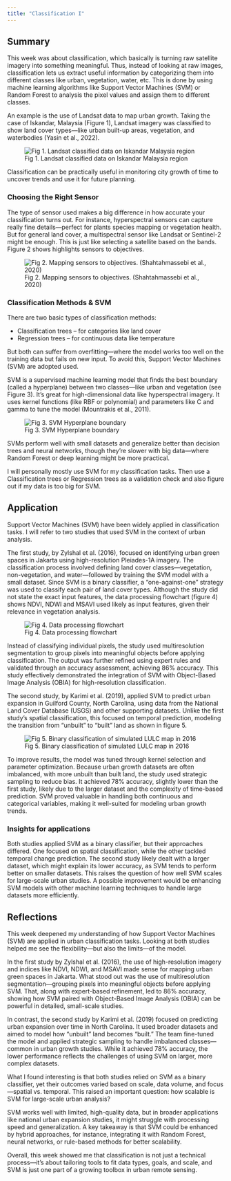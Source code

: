 ```yaml
---
title: "Classification I"
---
```


## Summary

This week was about classification, which basically is turning raw satellite imagery into something meaningful. Thus, instead of looking at raw images, classification lets us extract useful information by categorizing them into different classes like urban, vegetation, water, etc. This is done by using machine learning algorithms like Support Vector Machines (SVM) or Random Forest to analysis the pixel values and assign them to different classes.

An example is the use of Landsat data to map urban growth. Taking the case of Iskandar, Malaysia (Figure 1), Landsat imagery was classified to show land cover types—like urban built-up areas, vegetation, and waterbodies (Yasin et al., 2022).

![Fig 1. Landsat classified data on Iskandar Malaysia region](week_7/Iskandar_Malaysia_region.png)

Classification can be practically useful in monitoring city growth of time to uncover trends and use it for future planning.

### Choosing the Right Sensor

The type of sensor used makes a big difference in how accurate your classification turns out. For instance, hyperspectral sensors can capture really fine details—perfect for plants species mapping or vegetation health. But for general land cover, a multispectral sensor like Landsat or Sentinel-2 might be enough. This is just like selecting a satellite based on the bands. Figure 2 shows highlights sensors to objectives.

![Fig 2. Mapping sensors to objectives. (Shahtahmassebi et al., 2020)](week_7/Mapping_sensors_to_objectives.png)

### Classification Methods & SVM

There are two basic types of classification methods:

-   Classification trees – for categories like land cover
-   Regression trees – for continuous data like temperature

But both can suffer from overfitting—where the model works too well on the training data but fails on new input. To avoid this, Support Vector Machines (SVM) are adopted used.

SVM is a supervised machine learning model that finds the best boundary (called a hyperplane) between two classes—like urban and vegetation (see Figure 3). It’s great for high-dimensional data like hyperspectral imagery. It uses kernel functions (like RBF or polynomial) and parameters like C and gamma to tune the model (Mountrakis et al., 2011).

![Fig 3. SVM Hyperplane boundary](week_7/SVM.png)

SVMs perform well with small datasets and generalize better than decision trees and neural networks, though they’re slower with big data—where Random Forest or deep learning might be more practical.

I will personally mostly use SVM for my classification tasks. Then use a Classification trees or Regression trees as a validation check and also figure out if my data is too big for SVM.

## Application

Support Vector Machines (SVM) have been widely applied in classification tasks. I will refer to two studies that used SVM in the context of urban analysis.

The first study, by Zylshal et al. (2016), focused on identifying urban green spaces in Jakarta using high-resolution Pleiades-1A imagery. The classification process involved defining land cover classes—vegetation, non-vegetation, and water—followed by training the SVM model with a small dataset. Since SVM is a binary classifier, a “one-against-one” strategy was used to classify each pair of land cover types. Although the study did not state the exact input features, the data processing flowchart (figure 4) shows NDVI, NDWI and MSAVI used likely as input features, given their relevance in vegetation analysis.

![Fig 4. Data processing flowchart](week_7/data_flowchart.png)

Instead of classifying individual pixels, the study used multiresolution segmentation to group pixels into meaningful objects before applying classification. The output was further refined using expert rules and validated through an accuracy assessment, achieving 86% accuracy. This study effectively demonstrated the integration of SVM with Object-Based Image Analysis (OBIA) for high-resolution classification.

The second study, by Karimi et al. (2019), applied SVM to predict urban expansion in Guilford County, North Carolina, using data from the National Land Cover Database (USGS) and other supporting datasets. Unlike the first study’s spatial classification, this focused on temporal prediction, modeling the transition from “unbuilt” to “built” land as shown in figure 5.

![Fig 5. Binary classification of simulated LULC map in 2016](week_7/Binary_classification_of_simulated_LULC_map_in_2016.jpg)

To improve results, the model was tuned through kernel selection and parameter optimization. Because urban growth datasets are often imbalanced, with more unbuilt than built land, the study used strategic sampling to reduce bias. It achieved 78% accuracy, slightly lower than the first study, likely due to the larger dataset and the complexity of time-based prediction. SVM proved valuable in handling both continuous and categorical variables, making it well-suited for modeling urban growth trends.

### Insights for applications 

Both studies applied SVM as a binary classifier, but their approaches differed. One focused on spatial classification, while the other tackled temporal change prediction. The second study likely dealt with a larger dataset, which might explain its lower accuracy, as SVM tends to perform better on smaller datasets. This raises the question of how well SVM scales for large-scale urban studies. A possible improvement would be enhancing SVM models with other machine learning techniques to handle large datasets more efficiently.

## Reflections

This week deepened my understanding of how Support Vector Machines (SVM) are applied in urban classification tasks. Looking at both studies helped me see the flexibility—but also the limits—of the model.

In the first study by Zylshal et al. (2016), the use of high-resolution imagery and indices like NDVI, NDWI, and MSAVI made sense for mapping urban green spaces in Jakarta. What stood out was the use of multiresolution segmentation—grouping pixels into meaningful objects before applying SVM. That, along with expert-based refinement, led to 86% accuracy, showing how SVM paired with Object-Based Image Analysis (OBIA) can be powerful in detailed, small-scale studies.

In contrast, the second study by Karimi et al. (2019) focused on predicting urban expansion over time in North Carolina. It used broader datasets and aimed to model how “unbuilt” land becomes “built.” The team fine-tuned the model and applied strategic sampling to handle imbalanced classes—common in urban growth studies. While it achieved 78% accuracy, the lower performance reflects the challenges of using SVM on larger, more complex datasets.

What I found interesting is that both studies relied on SVM as a binary classifier, yet their outcomes varied based on scale, data volume, and focus—spatial vs. temporal. This raised an important question: how scalable is SVM for large-scale urban analysis?

SVM works well with limited, high-quality data, but in broader applications like national urban expansion studies, it might struggle with processing speed and generalization. A key takeaway is that SVM could be enhanced by hybrid approaches, for instance, integrating it with Random Forest, neural networks, or rule-based methods for better scalability.

Overall, this week showed me that classification is not just a technical process—it’s about tailoring tools to fit data types, goals, and scale, and SVM is just one part of a growing toolbox in urban remote sensing.


